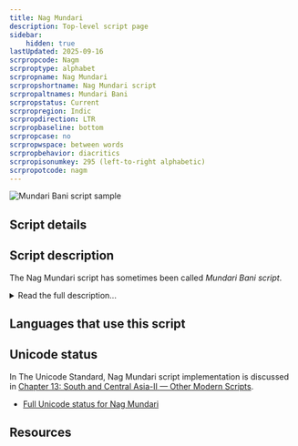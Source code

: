 ```yaml
---
title: Nag Mundari
description: Top-level script page
sidebar:
    hidden: true
lastUpdated: 2025-09-16
scrpropcode: Nagm
scrproptype: alphabet
scrpropname: Nag Mundari
scrpropshortname: Nag Mundari script
scrpropaltnames: Mundari Bani
scrpropstatus: Current
scrpropregion: Indic
scrpropdirection: LTR
scrpropbaseline: bottom
scrpropcase: no
scrpropwspace: between words
scrpropbehavior: diacritics
scrpropisonumkey: 295 (left-to-right alphabetic)
scrpropotcode: nagm
---
```



![](../images/nagm-sample.png "Mundari Bani script sample")

## Script details

<ScriptDetails />

## Script description

The Nag Mundari script has sometimes been called _Mundari Bani script_.

<details>
<summary>Read the full description...</summary>It has been used for writing the Mundari language of India. The script was invented by Rohidas Singh Nag in the latter half of the 20th century.

The script has 27 letters, 5 "tong" (a collection of symbols and diacritics), and script specific digits. European-style punctuation is used.
</details>

## Languages that use this script

<WsList script='Nagm' wsMax='5' />

## Unicode status

In The Unicode Standard, Nag Mundari script implementation is discussed in [Chapter 13: South and Central Asia-II — Other Modern Scripts](https://www.unicode.org/versions/latest/core-spec/chapter-13/#G112439).

- [Full Unicode status for Nag Mundari](/scrlang/unicode/nagm-unicode)



## Resources

<ScriptResources detailSummary='seemore' />


